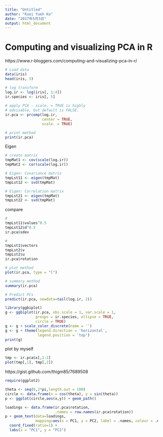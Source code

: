 ```yaml
---
title: "Untitled"
author: "Kuei Yueh Ko"
date: "2017年5月3日"
output: html_document
---
```


# Computing and visualizing PCA in R
https://www.r-bloggers.com/computing-and-visualizing-pca-in-r/

```r
# Load data
data(iris)
head(iris, 3)
```

```r
# log transform 
log.ir <- log(iris[, 1:4])
ir.species <- iris[, 5]
 
# apply PCA - scale. = TRUE is highly 
# advisable, but default is FALSE. 
ir.pca <- prcomp(log.ir,
                 center = TRUE,
                 scale. = TRUE) 
```

```r
# print method
print(ir.pca)
```

Eigen
```r
# create matrix
tmpMat1 <- cov(scale(log.ir))
tmpMat2 <- cor(scale(log.ir))

# Eigen: Covariance matrix
tmpLst11 <- eigen(tmpMat)
tmpLst12 <- svd(tmpMat)

# Eigen: Correlation matrix
tmpLst21 <- eigen(tmpMat)
tmpLst22 <- svd(tmpMat)
```

compare
```r
#
tmpLst11$values^0.5
tmpLst12$d^0.5
ir.pca$sdev

# 
tmpLst1$vectors
tmpLst2$v
tmpLst2$u
ir.pca$rotation
```

```r
# plot method
plot(ir.pca, type = "l")
```

```r
# summary method
summary(ir.pca)
```

```r
# Predict PCs
predict(ir.pca, newdata=tail(log.ir, 2))
```

```r
library(ggbiplot)
g <- ggbiplot(ir.pca, obs.scale = 1, var.scale = 1, 
              groups = ir.species, ellipse = TRUE, 
              circle = TRUE)
g <- g + scale_color_discrete(name = '')
g <- g + theme(legend.direction = 'horizontal', 
               legend.position = 'top')
print(g)
```

plot by myself
```r
tmp <- ir.pca$x[,1:2]
plot(tmp[,1], tmp[,2])
```

https://gist.github.com/thigm85/7689508
```r
require(ggplot2)

theta <- seq(0,2*pi,length.out = 100)
circle <- data.frame(x = cos(theta), y = sin(theta))
p <- ggplot(circle,aes(x,y)) + geom_path()

loadings <- data.frame(ir.pca$rotation, 
                       .names = row.names(ir.pca$rotation))
p + geom_text(data=loadings, 
              mapping=aes(x = PC1, y = PC2, label = .names, colour = .names)) +
  coord_fixed(ratio=1) +
  labs(x = "PC1", y = "PC2")
```


